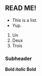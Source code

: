 == READ ME! ==

* This is a list.
* Yup.

# Un
# Deux
# Trois

=== Subheader ===

'''Bold ''italic'' Bold'''

